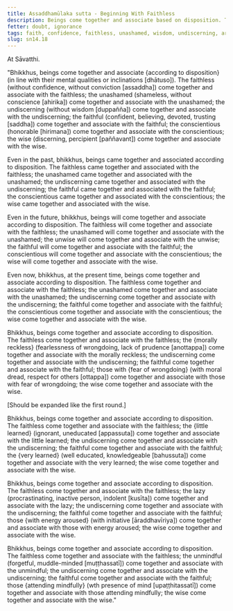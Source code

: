 ```yaml
---
title: Assaddhamūlaka sutta - Beginning With Faithless
description: Beings come together and associate based on disposition. The faithless come together and associate with the faithless, and other pairs of dispositions are mentioned.
fetter: doubt, ignorance
tags: faith, confidence, faithless, unashamed, wisdom, undiscerning, aroused energy, procrastination, lazy, unmindful, mindful, morally reckless, fear of wrongdoing, unlearned, very learned, beings, friendship sn, sn12-21, sn14
slug: sn14.18
---
```


At Sāvatthi.

"Bhikkhus, beings come together and associate \{according to disposition} (in line with their mental qualities or inclinations [dhātuso]). The faithless (without confidence, without conviction [assaddha]) come together and associate with the faithless; the unashamed (shameless, without conscience [ahirika]) come together and associate with the unashamed; the undiscerning (without wisdom [duppañña]) come together and associate with the undiscerning; the faithful (confident, believing, devoted, trusting [saddha]) come together and associate with the faithful; the conscientious (honorable [hirimana]) come together and associate with the conscientious; the wise (discerning, percipient [paññavant]) come together and associate with the wise.

Even in the past, bhikkhus, beings came together and associated according to disposition. The faithless came together and associated with the faithless; the unashamed came together and associated with the unashamed; the undiscerning came together and associated with the undiscerning; the faithful came together and associated with the faithful; the conscientious came together and associated with the conscientious; the wise came together and associated with the wise.

Even in the future, bhikkhus, beings will come together and associate according to disposition. The faithless will come together and associate with the faithless; the unashamed will come together and associate with the unashamed; the unwise will come together and associate with the unwise; the faithful will come together and associate with the faithful; the conscientious will come together and associate with the conscientious; the wise will come together and associate with the wise.

Even now, bhikkhus, at the present time, beings come together and associate according to disposition. The faithless come together and associate with the faithless; the unashamed come together and associate with the unashamed; the undiscerning come together and associate with the undiscerning; the faithful come together and associate with the faithful; the conscientious come together and associate with the conscientious; the wise come together and associate with the wise.

Bhikkhus, beings come together and associate according to disposition. The faithless come together and associate with the faithless; the \{morally reckless} (fearlessness of wrongdoing, lack of prudence [anottappa]) come together and associate with the morally reckless; the undiscerning come together and associate with the undiscerning; the faithful come together and associate with the faithful; those with \{fear of wrongdoing} (with moral dread, respect for others [ottappa]) come together and associate with those with fear of wrongdoing; the wise come together and associate with the wise.

[Should be expanded like the first round.]

Bhikkhus, beings come together and associate according to disposition. The faithless come together and associate with the faithless; the \{little learned} (ignorant, uneducated [appassuta]) come together and associate with the little learned; the undiscerning come together and associate with the undiscerning; the faithful come together and associate with the faithful; the \{very learned} (well educated, knowledgeable [bahussuta]) come together and associate with the very learned; the wise come together and associate with the wise.

Bhikkhus, beings come together and associate according to disposition. The faithless come together and associate with the faithless; the lazy (procrastinating, inactive person, indolent [kusīta]) come together and associate with the lazy; the undiscerning come together and associate with the undiscerning; the faithful come together and associate with the faithful; those \{with energy aroused} (with initiative [āraddhavīriya]) come together and associate with those with energy aroused; the wise come together and associate with the wise.

Bhikkhus, beings come together and associate according to disposition. The faithless come together and associate with the faithless; the unmindful (forgetful, muddle-minded [muṭṭhassatī]) come together and associate with the unmindful; the undiscerning come together and associate with the undiscerning; the faithful come together and associate with the faithful; those \{attending mindfully} (wth presence of mind [upaṭṭhitassatī]) come together and associate with those attending mindfully; the wise come together and associate with the wise."